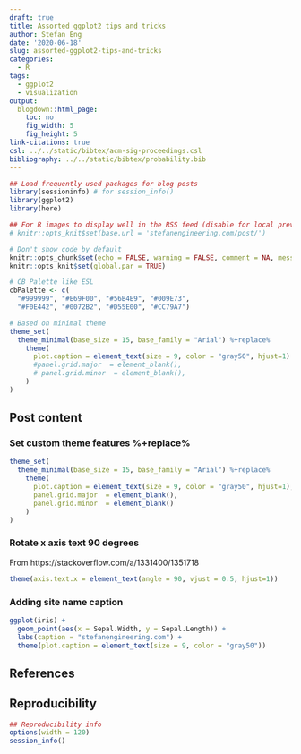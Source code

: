 ```yaml
---
draft: true
title: Assorted ggplot2 tips and tricks
author: Stefan Eng
date: '2020-06-18'
slug: assorted-ggplot2-tips-and-tricks
categories:
  - R
tags:
  - ggplot2
  - visualization
output:
  blogdown::html_page:
    toc: no
    fig_width: 5
    fig_height: 5
link-citations: true
csl: ../../static/bibtex/acm-sig-proceedings.csl
bibliography: ../../static/bibtex/probability.bib
---
```



```r
## Load frequently used packages for blog posts
library(sessioninfo) # for session_info()
library(ggplot2)
library(here)

## For R images to display well in the RSS feed (disable for local preview)
# knitr::opts_knit$set(base.url = 'stefanengineering.com/post/')

# Don't show code by default
knitr::opts_chunk$set(echo = FALSE, warning = FALSE, comment = NA, message = FALSE)
knitr::opts_knit$set(global.par = TRUE)

# CB Palette like ESL
cbPalette <- c(
  "#999999", "#E69F00", "#56B4E9", "#009E73",
  "#F0E442", "#0072B2", "#D55E00", "#CC79A7")

# Based on minimal theme
theme_set(
  theme_minimal(base_size = 15, base_family = "Arial") %+replace%
    theme(
      plot.caption = element_text(size = 9, color = "gray50", hjust=1)
      #panel.grid.major  = element_blank(),
      # panel.grid.minor  = element_blank(),
    )
)
```

## Post content

### Set custom theme features %+replace%
```r
theme_set(
  theme_minimal(base_size = 15, base_family = "Arial") %+replace%
    theme(
      plot.caption = element_text(size = 9, color = "gray50", hjust=1),
      panel.grid.major  = element_blank(),
      panel.grid.minor  = element_blank()
    )
)
```

###  Rotate x axis text 90 degrees
From https://stackoverflow.com/a/1331400/1351718
```r
theme(axis.text.x = element_text(angle = 90, vjust = 0.5, hjust=1))
```

### Adding site name caption
```r
ggplot(iris) +
  geom_point(aes(x = Sepal.Width, y = Sepal.Length)) +
  labs(caption = "stefanengineering.com") +
  theme(plot.caption = element_text(size = 9, color = "gray50"))
```

## References

## Reproducibility

```r
## Reproducibility info
options(width = 120)
session_info()
```
